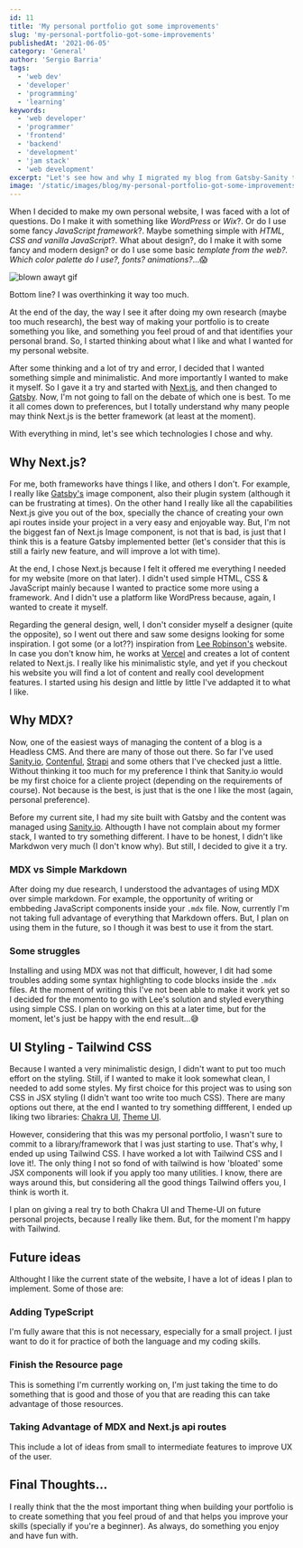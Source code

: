 ```yaml
---
id: 11
title: 'My personal portfolio got some improvements'
slug: 'my-personal-portfolio-got-some-improvements'
publishedAt: '2021-06-05'
category: 'General'
author: 'Sergio Barria'
tags:
  - 'web dev'
  - 'developer'
  - 'programming'
  - 'learning'
keywords:
  - 'web developer'
  - 'programmer'
  - 'frontend'
  - 'backend'
  - 'development'
  - 'jam stack'
  - 'web development'
excerpt: "Let's see how and why I migrated my blog from Gatsby-Sanity to Next-MDX."
image: '/static/images/blog/my-personal-portfolio-got-some-improvements/main-image.png'
---
```


When I decided to make my own personal website, I was faced with a lot of questions. Do I make it with something like *WordPress* or *Wix*?. Or do I use some fancy *JavaScript framework*?. Maybe something simple with *HTML, CSS and vanilla JavaScript*?. What about design?, do I make it with some fancy and modern design? or do I use some basic *template from the web?. Which color palette do I use?, fonts? animations?*...😱

![blown awayt gif](https://media.giphy.com/media/SACoDGYTvVNhZYNb5a/giphy.gif)

Bottom line? I was overthinking it way too much.

At the end of the day, the way I see it after doing my own research (maybe too much research), the best way of making your portfolio is to create something you like, and something you feel proud of and that identifies your personal brand. So, I started thinking about what I like and what I wanted for my personal website.

After some thinking and a lot of try and error, I decided that I wanted something simple and minimalistic. And more importantly I wanted to make it myself. So I gave it a try and started with [Next.js](https://nextjs.org/), and then changed to [Gatsby](https://www.gatsbyjs.com/). Now, I'm not going to fall on the debate of which one is best. To me it all comes down to preferences, but I totally understand why many people may think Next.js is the better framework (at least at the moment).

With everything in mind, let's see which technologies I chose and why.

## Why Next.js?

For me, both frameworks have things I like, and others I don't. For example, I really like [Gatsby's](https://www.gatsbyjs.com/plugins/gatsby-image/) image component, also their plugin system (although it can be frustrating at times). On the other hand I really like all the capabilities Next.js give you out of the box, specially the chance of creating your own api routes inside your project in a very easy and enjoyable way. But, I'm not the biggest fan of Next.js Image component, is not that is bad, is just that I think this is a feature Gatsby implemented better (let's consider that this is still a fairly new feature, and will improve a lot with time).

At the end, I chose Next.js because I felt it offered me everything I needed for my website (more on that later). I didn't used simple HTML, CSS & JavaScript mainly because I wanted to practice some more using a framework. And I didn't use a platform like WordPress because, again, I wanted to create it myself. 

Regarding the general design, well, I don't consider myself a designer (quite the opposite), so I went out there and saw some designs looking for some inspiration. I got some (or a lot??) inspiration from [Lee Robinson's](https://leerob.io/) website. In case you don't know him, he works at [Vercel](https://vercel.com/) and creates a lot of content related to Next.js. I really like his minimalistic style, and yet if you checkout his website you will find a lot of content and really cool development features. I started using his design and little by little I've addapted it to what I like.

## Why MDX?

Now, one of the easiest ways of managing the content of a blog is a Headless CMS. And there are many of those out there. So far I've used [Sanity.io](https://www.sanity.io/), [Contenful](https://www.contentful.com/), [Strapi](https://strapi.io/) and some others that I've checked just a little. Without thinking it too much for my preference I think that Sanity.io would be my first choice for a cliente project (depending on the requirements of course). Not because is the best, is just that is the one I like the most (again, personal preference).

Before my current site, I had my site built with Gatsby and the content was managed using [Sanity.io](https://www.sanity.io/). Althougth I have not complain about my former stack, I wanted to try something different. I have to be honest, I didn't like Markdwon very much (I don't know why). But still, I decided to give it a try.

### MDX vs Simple Markdown

After doing my due research, I understood the advantages of using MDX over simple markdown. For example, the opportunity of writing or embbeding JavaScript components inside your `.mdx` file. Now, currently I'm not taking full advantage of everything that Markdown offers. But, I plan on using them in the future, so I though it was best to use it from the start.

### Some struggles

Installing and using MDX was not that difficult, however, I dit had some troubles adding some syntax highlighting to code blocks inside the `.mdx` files. At the moment of writing this I've not been able to make it work yet so I decided for the momento to go with Lee's solution and styled everything using simple CSS. I plan on working on this at a later time, but for the moment, let's just be happy with the end result...😅

## UI Styling - Tailwind CSS

Because I wanted a very minimalistic design, I didn't want to put too much effort on the styling. Still, if I wanted to make it look somewhat clean, I needed to add some styles. My first choice for this project was to using son CSS in JSX styling (I didn't want too write too much CSS). There are many options out there, at the end I wanted to try something diffferent, I ended up liking two libraries: [Chakra UI](https://chakra-ui.com/), [Theme UI](https://theme-ui.com/getting-started/). 

However, considering that this was my personal portfolio, I wasn't sure to commit to a library/framework that I was just starting to use. That's why, I ended up using Tailwind CSS. I have worked a lot with Tailwind CSS and I love it!. The only thing I not so fond of with tailwind is how 'bloated' some JSX components will look if you apply too many utilities. I know, there are ways around this, but considering all the good things Tailwind offers you, I think is worth it.

I plan on giving a real try to both Chakra UI and Theme-UI on future personal projects, because I really like them. But, for the moment I'm happy with Tailwind.

## Future ideas

Althought I like the current state of the website, I have a lot of ideas I plan to implement. Some of those are:

### Adding TypeScript

I'm fully aware that this is not necessary, especially for a small project. I just want to do it for practice of both the language and my coding skills.

### Finish the Resource page

This is something I'm currently working on, I'm just taking the time to do something that is good and those of you that are reading this can take advantage of those resources.

### Taking Advantage of MDX and Next.js api routes

This include a lot of ideas from small to intermediate features to improve UX of the user.

## Final Thoughts...

I really think that the the most important thing when building your portfolio is to create something that you feel proud of and that helps you improve your skills (specially if you're a beginner). As always, do something you enjoy and have fun with.
